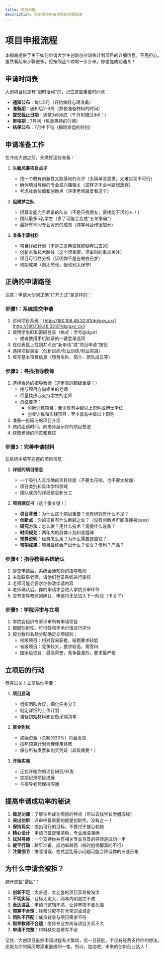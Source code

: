 ```yaml
---
title: 项目申报
description: 大创项目申请流程的步骤指南
---
```


# 项目申报流程

本指南提供了关于如何申请大学生创新创业训练计划项目的详细信息。不用担心，虽然看起来步骤很多，但按照这个攻略一步步来，你也能成功通关！

## 申请时间表

大创项目也是有"限时活动"的，记住这些重要时间点：
- **通知公布**：每年5月（开始做好心理准备）
- **准备期**：通知后2-3周（熬夜准备材料的时间）
- **提交截止日期**：通常为6月底（千万别错过ddl！）
- **审核期**：7月初（焦急等待的时间）
- **结果公布**：7月中下旬（揭晓命运的时刻）

## 申请准备工作

在冲击大创之前，先做好这些准备：

1. **头脑风暴项目点子**
   - 找一个既有创新性又能落地的点子（太简单没意思，太难实现不可行）
   - 确保项目与你的专业或兴趣相关（这样才不会半路想放弃）
   - 考虑社会价值和创新点（评审老师最爱看这个）

2. **组建梦之队**
   - 招募有能力且靠谱的队友（不是只找朋友，要找能干活的人！）
   - 团队最多5名学生（多了可能会变成"五龙争霸"）
   - 最好有不同专业背景的成员（跨学科合作很加分）

3. **准备申请材料**
   - 项目详细计划（不是三言两语就能糊弄过去的）
   - 创新点和技术路线（这个很重要，评审时的重点关注）
   - 项目可行性分析（证明你不是在做白日梦）
   - 预期成果（别太夸张，但也别太保守）

## 正确的申请路径

注意！申请大创的正确"打开方式"是这样的：

### 步骤1：系统提交申请

1. 访问项目系统：[http://180.108.46.32:81/dglgxy_cx/](http://180.108.46.32:81/dglgxy_cx/)
2. 使用学生ID和密码登录（格式：学号@dgut）
   - 或者使用手机验证的一键登录选项
3. 在仪表盘上找到并点击"新申请"或"项目申请"按钮
4. 选择项目类型（创新训练/创业训练/创业实践）
5. 填写基本项目信息（项目名称、简介、团队成员等）

### 步骤2：寻找指导教师

1. 选择合适的指导教师（这步真的超级重要！）
   - 找与项目方向相关的老师
   - 尽量找热心支持学生的老师
   - 资格要求：
     - 创新训练项目：至少具有中级以上职称或博士学位
     - 创业训练和实践项目：至少具有中级以上职称
2. 准备一份简洁的项目介绍
3. 预约面谈时间，向老师展示你的项目想法
4. 获取老师的同意和建议

### 步骤3：完善申请材料

在系统中填写完整的项目信息：

1. **详细的项目信息**
   - 一个吸引人且准确的项目标题（不要太花哨，也不要太枯燥）
   - 项目类别和具体学科领域
   - 团队成员的详细信息和分工

2. **项目建议书**（这个很关键！）
   - **项目背景**：为什么这个项目重要？现有研究有什么不足？
   - **创新点**：你的项目有什么新颖之处？（没有创新点可能直接被pass）
   - **研究方法**：怎么做？用什么技术？需要什么设备？
   - **时间规划**：两年内的具体计划和里程碑
   - **预算说明**：经费怎么用？为什么需要这些钱？
   - **预期成果**：项目最终会产出什么？论文？专利？产品？

### 步骤4：指导教师系统确认

1. 提交申请后，系统会通知你的指导教师
2. 主动联系老师，请他们登录系统进行审核
3. 老师可能会要求你修改申请内容
4. 老师确认后，你的申请才会进入学院评审环节
5. 没有指导教师的确认，申请将无法进入下一阶段（卡关了）

### 步骤5：学院评审与立项

1. 学院会组织专家评审所有申请项目
2. 根据创新性、可行性和学术价值进行评分
3. 按分数和名额分配确定立项级别：
   - 校级项目：相对容易获批，结题要求较低
   - 省级项目：竞争较大，要求较高，需答辩
   - 国家级项目：最高荣誉，竞争最激烈，要求最严格

## 立项后的行动

恭喜过关！立项后你需要：

1. **项目启动**
   - 组织团队会议，细化任务分工
   - 制定详细的工作计划
   - 准备初始材料和设备采购清单

2. **资金到账**
   - 初始资金（总额的30%）将会发放
   - 按照预算计划合理使用经费
   - 保存所有发票和购买凭证（超级重要！）

3. **开始实施**
   - 正式开始你的项目研究/开发
   - 定期记录项目进展
   - 与指导老师保持沟通

## 提高申请成功率的秘诀

1. **做足功课**：了解往年成功项目的特点（可以去找学长学姐取经）
2. **突出创新**：评审中最重要的就是创新性，没有之一！
3. **保持现实**：提出可行的目标，不要过于雄心勃勃
4. **精心设计**：申请书要逻辑清晰，专业用语准确
5. **找对导师**：一个支持你并有相关专业背景的导师是成功一半
6. **提早行动**：越早准备，成功率越高（临时抱佛脚真的不行）
7. **注重细节**：拼写错误、格式混乱等小问题可能会降低你的专业形象

## 为什么申请会被拒？

避开这些"雷区"：
1. **创新不足**：太普通、太老套的项目容易被淘汰
2. **不切实际**：目标太宏大，两年内明显完不成
3. **表达混乱**：申请书逻辑不清，让评审摸不着头脑
4. **预算不合理**：经费分配不符合常识或规定
5. **团队不匹配**：成员背景与项目需求不符
6. **指导教师不合适**：老师专业方向与项目关系不大
7. **申请不完整**：材料缺失或填写不全

记住，大创项目虽然申请过程有点繁琐，但一旦获批，不仅有经费支持你的想法，还能为你的简历增添重量级的一笔。所以，加油吧，未来的创新创业达人！ 